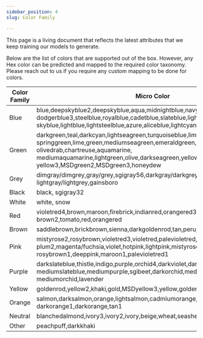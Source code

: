 ```yaml
---
sidebar_position: 4
slug: Color Family

---
```



This page is a living document that reflects the latest attributes that we keep training our models to generate.


Below are the list of colors that are supported out of the box. However, any Hex color can be predicted and mapped to the required color taxonomy. Please reach out to us if you require any custom mapping to be done for colors.

| Color Family | Micro Color |
| --- | --- |
| Blue | blue,deepskyblue2,deepskyblue,aqua,midnightblue,navy,dodgerblue,royalblue1, dodgerblue3,steelblue,royalblue,cadetblue,slateblue,lightslategray,sgislateblue, skyblue,lightblue,lightsteelblue,azure,aliceblue,lightcyan |
| Green | darkgreen,teal,darkcyan,lightseagreen,turquoiseblue,limegreen,turquoise, springgreen,lime,green,mediumseagreen,emeraldgreen,seagreen,darkolivegreen, olivedrab,chartreuse,aquamarine, mediumaquamarine,lightgreen,olive,darkseagreen,yellowgreen,MSDgreen1, yellow3,MSDgreen2,MSDgreen3,honeydew |
| Grey | dimgray/dimgrey,gray/grey,sgigray56,darkgray/darkgrey,sgigray76, lightgray/lightgrey,gainsboro |
| Black | black, sgigray32 |
| White | white, snow |
| Red | violetred4,brown,maroon,firebrick,indianred,orangered3,crimson,coral2, brown2,tomato,red,orangered |
| Brown | saddlebrown,brickbrown,sienna,darkgoldenrod,tan,peru,chocolate,sandybrown |
| Pink | mistyrose2,rosybrown,violetred3,violetred,palevioletred,plum,maroon2,orchid, plum2,magenta/fuchsia,violet,hotpink,lightpink,mistyrose,violetred1,pink,plum1, rosybrown1,deeppink,maroon1,palevioletred1 |
| Purple | darkslateblue,thistle,indigo,purple,orchid4,darkviolet,darkmagenta, mediumslateblue,mediumpurple,sgibeet,darkorchid,mediumpurple1, mediumorchid,lavender |
| Yellow | goldenrod,yellow2,khaki,gold,MSDyellow3,yellow,goldenrod1 |
| Orange | salmon,darksalmon,orange,lightsalmon,cadmiumorange,coral, darkorange1,darkorange,tan1 |
| Neutral | blanchedalmond,ivory3,ivory2,ivory,beige,wheat,seashell |
| Other | peachpuff,darkkhaki |